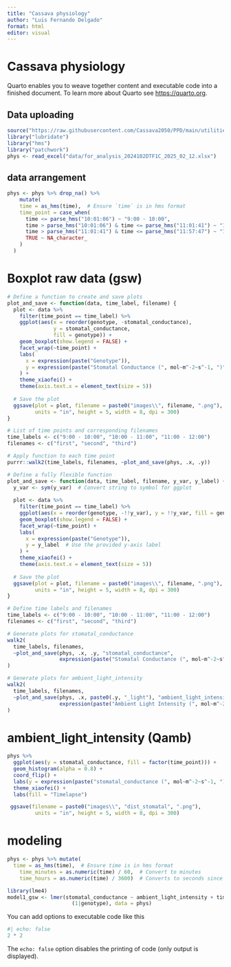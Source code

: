 ```yaml
---
title: "Cassava physiology"
author: "Luis Fernando Delgado"
format: html
editor: visual
---
```


# Cassava physiology

Quarto enables you to weave together content and executable code into a finished document. To learn more about Quarto see <https://quarto.org>.

## Data uploading

```r
source("https://raw.githubusercontent.com/Cassava2050/PPD/main/utilities_tidy.R")
library("lubridate")
library("hms")
library("patchwork")
phys <- read_excel("data/for_analysis_2024102DTF1C_2025_02_12.xlsx")
```

## data arrangement

```r
phys <- phys %>% drop_na() %>% 
    mutate(
    time = as_hms(time),  # Ensure `time` is in hms format
    time_point = case_when(
      time <= parse_hms("10:01:06") ~ "9:00 - 10:00",
      time > parse_hms("10:01:06") & time <= parse_hms("11:01:41") ~ "10:00 - 11:00",
      time > parse_hms("11:01:41") & time <= parse_hms("11:57:47") ~ "11:00 - 12:00", 
      TRUE ~ NA_character_
    )
  )
```


# Boxplot raw data (gsw)

```r
# Define a function to create and save plots
plot_and_save <- function(data, time_label, filename) {
  plot <- data %>%
    filter(time_point == time_label) %>%
    ggplot(aes(x = reorder(genotype, -stomatal_conductance), 
               y = stomatal_conductance, 
               fill = genotype)) +
    geom_boxplot(show.legend = FALSE) +
    facet_wrap(~time_point) +
    labs(
      x = expression(paste("Genotype")), 
      y = expression(paste("Stomatal Conductance (", mol~m^-2~s^-1, ")"))
    ) +
    theme_xiaofei() +
    theme(axis.text.x = element_text(size = 5))
  
  # Save the plot
  ggsave(plot = plot, filename = paste0("images\\", filename, ".png"), 
         units = "in", height = 5, width = 8, dpi = 300)
}

# List of time points and corresponding filenames
time_labels <- c("9:00 - 10:00", "10:00 - 11:00", "11:00 - 12:00")
filenames <- c("first", "second", "third")

# Apply function to each time point
purrr::walk2(time_labels, filenames, ~plot_and_save(phys, .x, .y))
```

```r
# Define a fully flexible function
plot_and_save <- function(data, time_label, filename, y_var, y_label) {
  y_var <- sym(y_var)  # Convert string to symbol for ggplot
  
  plot <- data %>%
    filter(time_point == time_label) %>%
    ggplot(aes(x = reorder(genotype, -!!y_var), y = !!y_var, fill = genotype)) +
    geom_boxplot(show.legend = FALSE) +
    facet_wrap(~time_point) +
    labs(
      x = expression(paste("Genotype")), 
      y = y_label  # Use the provided y-axis label
    ) +
    theme_xiaofei() +
    theme(axis.text.x = element_text(size = 5))
  
  # Save the plot
  ggsave(plot = plot, filename = paste0("images\\", filename, ".png"), 
         units = "in", height = 5, width = 8, dpi = 300)
}

# Define time labels and filenames
time_labels <- c("9:00 - 10:00", "10:00 - 11:00", "11:00 - 12:00")
filenames <- c("first", "second", "third")

# Generate plots for stomatal_conductance
walk2(
  time_labels, filenames, 
  ~plot_and_save(phys, .x, .y, "stomatal_conductance", 
                 expression(paste("Stomatal Conductance (", mol~m^-2~s^-1, ")")))
)

# Generate plots for ambient_light_intensity
walk2(
  time_labels, filenames, 
  ~plot_and_save(phys, .x, paste0(.y, "_light"), "ambient_light_intensity", 
                 expression(paste("Ambient Light Intensity (", mol~m^-2~s^-1, ")")))
)

```

# ambient_light_intensity (Qamb)

```r
phys %>% 
  ggplot(aes(y = stomatal_conductance, fill = factor(time_point))) +
  geom_histogram(alpha = 0.8) +
  coord_flip() +
  labs(y = expression(paste("stomatal_conductance (", mol~m^-2~s^-1, ")"))) +
  theme_xiaofei() +
  labs(fill = "Timelapse")

 ggsave(filename = paste0("images\\", "dist_stomatal", ".png"), 
         units = "in", height = 5, width = 8, dpi = 300)
```

# modeling

```r
phys <- phys %>% mutate(
  time = as_hms(time),  # Ensure time is in hms format
    time_minutes = as.numeric(time) / 60,  # Convert to minutes
    time_hours = as.numeric(time) / 3600)  # Converts to seconds since midnight

library(lme4)
model1_gsw <- lmer(stomatal_conductance ~ ambient_light_intensity + time_hours +
                     (1|genotype), data = phys)

```




You can add options to executable code like this

```r
#| echo: false
2 * 2
```

The `echo: false` option disables the printing of code (only output is displayed).
